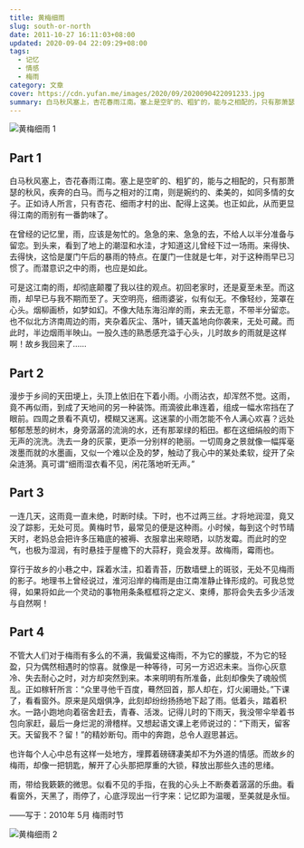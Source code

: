```yaml
---
title: 黄梅细雨
slug: south-or-north
date: 2011-10-27 16:11:03+08:00
updated: 2020-09-04 22:09:29+08:00
tags:
  - 记忆
  - 情感
  - 梅雨
category: 文章
cover: https://cdn.yufan.me/images/2020/09/2020090422091233.jpg
summary: 白马秋风塞上，杏花春雨江南。塞上是空旷的、粗犷的，能与之相配的，只有那萧瑟的秋风，疾奔的白马。
---
```


![黄梅细雨 1](https://cdn.yufan.me/images/2020/09/2020090422023879.jpg)

<MusicPlayer netease={1964055957} />

## Part 1

白马秋风塞上，杏花春雨江南。塞上是空旷的、粗犷的，能与之相配的，只有那萧瑟的秋风，疾奔的白马。而与之相对的江南，则是婉约的、柔美的，如同多情的女子。正如诗人所言，只有杏花、细雨才村的出、配得上这美。也正如此，从而更显得江南的雨别有一番韵味了。

在曾经的记忆里，雨，应该是匆忙的。急急的来、急急的去，不给人以半分准备与留恋。到头来，看到了地上的潮湿和水洼，才知道这儿曾经下过一场雨。来得快、去得快，这恰是厦门午后的暴雨的特点。在厦门一住就是七年，对于这种雨早已习惯了。而潜意识之中的雨，也应是如此。

可是这江南的雨，却彻底颠覆了我以往的观点。初回老家时，还是夏至未至。而这雨，却早已与我不期而至了。天空明亮，细雨婆娑，似有似无。不像轻纱，笼罩在心头。烟柳画桥，如梦如幻。不像大陆东海沿岸的雨，来去无意，不带半分留恋。也不似北方济南周边的雨，夹杂着灰尘、落叶，铺天盖地向你袭来，无处可藏。而此时，半边烟雨半映山。一股久违的熟悉感充溢于心头，儿时故乡的雨就是这样啊！故乡我回来了……

## Part 2

漫步于乡间的天田埂上，头顶上依旧在下着小雨。小雨沾衣，却浑然不觉。这雨，竟不再似雨，到成了天地间的另一种装饰。雨滴彼此串连着，组成一幅水帘挡在了眼前。四周之景看不真切，模糊又迷离。这迷蒙的小雨怎能不令人满心欢喜？远处郁郁葱葱的树木，身旁潺潺的流淌的水，还有那翠绿的稻田。都在这细绢般的雨下无声的浣洗。洗去一身的灰蒙，更添一分别样的艳丽。一切周身之景就像一幅挥毫泼墨而就的水墨画，又似一个难以企及的梦，触动了我心中的某处柔软，绽开了朵朵涟漪。真可谓“细雨湿衣看不见，闲花落地听无声。”

## Part 3

一连几天，这雨竟一直未绝，时断时续。下时，也不过两三丝。才将地润湿，竟又没了踪影，无处可觅。黄梅时节，最常见的便是这种雨。小时候，每到这个时节晴天时，老妈总会把许多压箱底的被褥、衣服拿出来晾晒，以防发霉。而此时的空气，也极为湿润，有时悬挂于屋檐下的大蒜籽，竟会发芽。故梅雨，霉雨也。

穿行于故乡的小巷之中，踩着水洼，扣着青苔，历数墙壁上的斑驳，无处不见梅雨的影子。地理书上曾经说过，淮河沿岸的梅雨是由江南准静止锋形成的。可我总觉得，如果将如此一个灵动的事物用条条框框将之定义、束缚，那将会失去多少活泼与自然啊！

## Part 4

不管大人们对于梅雨有多么的不满，我偏爱这梅雨，不为它的朦胧，不为它的轻盈，只为偶然相遇时的惊喜。就像是一种等待，可另一方迟迟未来。当你心灰意冷、失去耐心之时，对方却突然到来。本来明明有所准备，此刻却像失了魂般慌乱。正如稼轩所言：“众里寻他千百度，蓦然回首，那人却在，灯火阑珊处。”下课了，看看窗外。原来是风烟俱净，此刻却纷纷扬扬地下起了雨。低着头，踏着积水。一路小跑地向着宿舍赶去，青春、活泼。记得儿时的下雨天，我没带伞举着书包向家赶，最后一身烂泥的滑稽样。又想起语文课上老师说过的：“下雨天，留客天。天留我不？留！”的精妙断句。雨中的奔跑，总令人遐思甚远。

也许每个人心中总有这样一处地方，埋葬着磅礴凄美却不为外道的情感。而故乡的梅雨，却像一把钥匙，解开了心头那把厚重的大锁，释放出那些久违的思绪。

雨，带给我簌簌的微思。似看不见的手指，在我的心头上不断奏着潺潺的乐曲。看看窗外，天黑了，雨停了，心底浮现出一行字来：记忆即为温暖，至美就是永恒。

——写于：2010年 5月 梅雨时节

![黄梅细雨 2](https://cdn.yufan.me/images/2020/09/2020090422024176.jpg)
